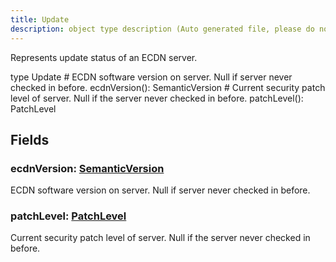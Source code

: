 ```yaml
---
title: Update
description: object type description (Auto generated file, please do not modify)
---
```



Represents update status of an ECDN server.

<GQLCodeSnippet>
<GQLLine><GQLKeyword>type</GQLKeyword> Update <GQLOpen /></GQLLine>
<GQLLine> </GQLLine>
	<GQLLine><GQLTab /><GQLComment># ECDN software version on server. Null if server never checked in before.</GQLComment></GQLLine>
	<GQLLine><GQLTab /><GQLName>ecdnVersion</GQLName>(): <GQLLink href="../../ecdn-api-scalars/SemanticVersion">SemanticVersion</GQLLink></GQLLine>
<GQLLine> </GQLLine>
	<GQLLine><GQLTab /><GQLComment># Current security patch level of server. Null if the server never checked in before.</GQLComment></GQLLine>
	<GQLLine><GQLTab /><GQLName>patchLevel</GQLName>(): <GQLLink href="../../ecdn-api-scalars/PatchLevel">PatchLevel</GQLLink></GQLLine>
<GQLLine> </GQLLine>
<GQLLine><GQLClose /></GQLLine>
</GQLCodeSnippet>


## Fields

### ecdnVersion: [SemanticVersion](../ecdn-api-scalars/SemanticVersion)
ECDN software version on server. Null if server never checked in before.


### patchLevel: [PatchLevel](../ecdn-api-scalars/PatchLevel)
Current security patch level of server. Null if the server never checked in before.


